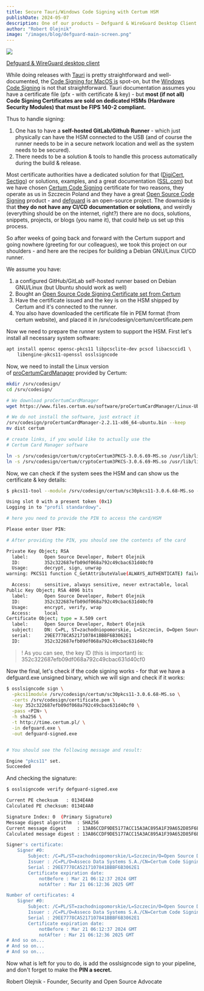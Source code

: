 ```yaml
---
title: Secure Tauri/Windows Code Signing with Certum HSM
publishDate: 2024-05-07
description: One of our products — Defguard & WireGuard Desktop Client has multiple platform releases (Linux, MacOS, and Windows). We're building it with our beloved Rust and a great multi-platform desktop framework Tauri.
author: "Robert Olejnik"
image: "/images/blog/defguard-main-screen.png"
---
```


![](/images/blog/defguard-main-screen.png)

[Defguard & WireGuard desktop client](https://defguard.net/client/)

While doing releases with [Tauri](https://tauri.app/) is pretty straightforward and well-documented, the [Code Signing for MacOS is](https://tauri.app/v1/guides/distribution/sign-macos) spot-on, but the [Windows Code Signing](https://tauri.app/v1/guides/distribution/sign-windows) is not that straightforward. Tauri documentation assumes you have a certificate file (pfx - with certificate & key) - but **most (if not all) Code Signing Certificates are sold on dedicated HSMs (Hardware Security Modules) that must be FIPS 140-2 compliant.**

Thus to handle signing:

1. One has to have a **self-hosted GitLab/Github Runner** - which just physically can have the HSM connected to the USB (and of course the runner needs to be in a secure network location and well as the system needs to be secured).
2. There needs to be a solution & tools to handle this process automatically during the build & release.

Most certificate authorities have a dedicated solution for that ([DigiCert](https://www.digicert.com/solutions/security-solutions-for-ci-cd), [Sectigo](https://www.sectigo.com/enterprise-solutions/certificate-manager/devops-solutions)) or solutions, examples, and a great documentation ([SSL.com](https://www.ssl.com/guide/code-signing-automation/)) but we have chosen [Certum Code Signing](https://www.certum.eu/en/code-signing-certificates/) certificate for two reasons, they operate as us in Szczecin Poland and they have a great [Open Source Code Signing](https://shop.certum.eu/open-source-code-signing.html) product - and [defguard](http://github.com/defGuard/defguard) is an open-source project. The downside is that **they do not have any CI/CD documentation or solutions**, and weirdly (everything should be on the internet, right?) there are no docs, solutions, snippets, projects, or blogs (you name it), that could help us set up this process.

So after weeks of going back and forward with the Certum support and going nowhere (greeting for our colleagues), we took this project on our shoulders - and here are the recipes for building a Debian GNU/Linux CI/CD runner.

We assume you have:

1. a configured GitHub/GitLab self-hosted runner based on Debian GNU/Linux (but Ubuntu should work as well)
2. Bought an [Open Source Code Signing Certificate set from Certum](https://shop.certum.eu/open-source-code-signing.html)
3. Have the certificate issued and the key is on the HSM shipped by Certum and it's connected to the runner.
4. You also have downloaded the certificate file in PEM format (from certum website), and placed it in /srv/codesign/certum/certificate.pem

Now we need to prepare the runner system to support the HSM. First let's install all necessary system software:

```bash
apt install opensc opensc-pkcs11 libpcsclite-dev pcscd libacsccid1 \
    libengine-pkcs11-openssl osslsigncode
```

Now, we need to install the Linux version of [proCertumCardManager](https://support.certum.eu/en/cert-offer-card-manager/) provided by Certum:

```bash
mkdir /srv/codesign/
cd /srv/codesign/

# We download proCertumCardManager
wget https://www.files.certum.eu/software/proCertumCardManager/Linux-Ubuntu/2.2.11/proCertumCardManager-2.2.11-x86_64-ubuntu.bin

# We do not install the software, just extract it
/srv/codesign/proCertumCardManager-2.2.11-x86_64-ubuntu.bin --keep
mv dist certum

# create links, if you would like to actually use the
# Certum Card Manager software

ln -s /srv/codesign/certum/cryptoCertum3PKCS-3.0.6.69-MS.so /usr/lib/libcrypto3PKCS.so
ln -s /srv/codesign/certum/cryptoCertum3PKCS-3.0.6.69-MS.so /usr/lib/libcryptoCertum3PKCS.so
```

Now, we can check if the system sees the HSM and can show us the certificate & key details:

```bash
$ pkcs11-tool --module /srv/codesign/certum/sc30pkcs11-3.0.6.68-MS.so --login --list-objects

Using slot 0 with a present token (0x1)
Logging in to "profil standardowy".

# here you need to provide the PIN to access the card/HSM

Please enter User PIN:

# After providing the PIN, you should see the contents of the card

Private Key Object; RSA
  label:      Open Source Developer, Robert Olejnik
  ID:         352c322687efb09df068a792c49cbac631d40cf0
  Usage:      decrypt, sign, unwrap
warning: PKCS11 function C_GetAttributeValue(ALWAYS_AUTHENTICATE) failed: rv = CKR_ATTRIBUTE_TYPE_INVALID (0x12)

  Access:     sensitive, always sensitive, never extractable, local
Public Key Object; RSA 4096 bits
  label:      Open Source Developer, Robert Olejnik
  ID:         352c322687efb09df068a792c49cbac631d40cf0
  Usage:      encrypt, verify, wrap
  Access:     local
Certificate Object; type = X.509 cert
  label:      Open Source Developer, Robert Olejnik
  subject:    DN: C=PL, ST=zachodniopomorskie, L=Szczecin, O=Open Source Developer, CN=Open Source Developer, Robert Olejnik
  serial:     29EE7778CA5217107841BBBF6B3062E1
  ID:         352c322687efb09df068a792c49cbac631d40cf0
```

> ! As you can see, the key ID (this is important) is: 352c322687efb09df068a792c49cbac631d40cf0

Now the final, let's check if the code signing works - for that we have a defguard.exe unsigned binary, which we will sign and check if it works:

```bash
$ osslsigncode sign \
  -pkcs11module /srv/codesign/certum/sc30pkcs11-3.0.6.68-MS.so \
  -certs /srv/codesign/certificate.pem \
  -key 352c322687efb09df068a792c49cbac631d40cf0 \
  -pass <PIN> \
  -h sha256 \
  -t http://time.certum.pl/ \
  -in defguard.exe \
  -out defguard-signed.exe


# You should see the following message and result:

Engine "pkcs11" set.
Succeeded
```

And checking the signature:

```bash
$ osslsigncode verify defguard-signed.exe

Current PE checksum   : 0134E4A0
Calculated PE checksum: 0134E4A0

Signature Index: 0  (Primary Signature)
Message digest algorithm  : SHA256
Current message digest    : 13A86CCDF9DE5177ACC15A3AC895A1F39A652D85F6E9C3533C151D64547F930A
Calculated message digest : 13A86CCDF9DE5177ACC15A3AC895A1F39A652D85F6E9C3533C151D64547F930A

Signer's certificate:
    Signer #0:
        Subject: /C=PL/ST=zachodniopomorskie/L=Szczecin/O=Open Source Developer/CN=Open Source Developer, Robert Olejnik
        Issuer : /C=PL/O=Asseco Data Systems S.A./CN=Certum Code Signing 2021 CA
        Serial : 29EE7778CA5217107841BBBF6B3062E1
        Certificate expiration date:
            notBefore : Mar 21 06:12:37 2024 GMT
            notAfter : Mar 21 06:12:36 2025 GMT

Number of certificates: 4
    Signer #0:
        Subject: /C=PL/ST=zachodniopomorskie/L=Szczecin/O=Open Source Developer/CN=Open Source Developer, Robert Olejnik
        Issuer : /C=PL/O=Asseco Data Systems S.A./CN=Certum Code Signing 2021 CA
        Serial : 29EE7778CA5217107841BBBF6B3062E1
        Certificate expiration date:
            notBefore : Mar 21 06:12:37 2024 GMT
            notAfter : Mar 21 06:12:36 2025 GMT
# And so on...
# And so on...
# And so on...
```

Now what is left for you to do, is add the osslsigncode sign to your pipeline, and don't forget to make the **PIN a secret.**

Robert Olejnik - Founder, Security and Open Source Advocate
